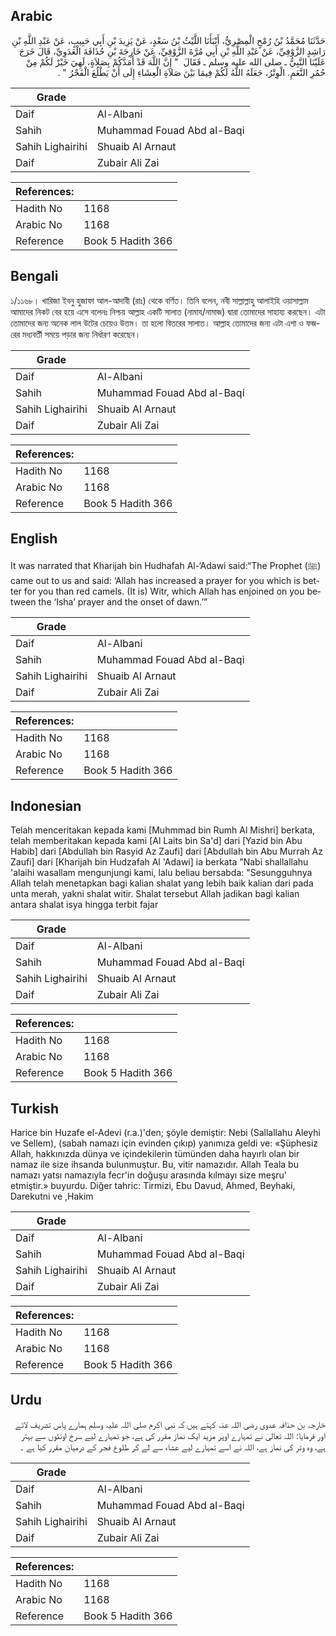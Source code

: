 ## Arabic


<div dir="rtl" lang="ar" style={{fontSize:'larger',backgroundColor:'#f8f9fa',padding:20}}>
حَدَّثَنَا مُحَمَّدُ بْنُ رُمْحٍ الْمِصْرِيُّ، أَنْبَأَنَا اللَّيْثُ بْنُ سَعْدٍ، عَنْ يَزِيدَ بْنِ أَبِي حَبِيبٍ، عَنْ عَبْدِ اللَّهِ بْنِ رَاشِدٍ الزَّوْفِيِّ، عَنْ عَبْدِ اللَّهِ بْنِ أَبِي مُرَّةَ الزَّوْفِيِّ، عَنْ خَارِجَةَ بْنِ حُذَافَةَ الْعَدَوِيِّ، قَالَ خَرَجَ عَلَيْنَا النَّبِيُّ ـ صلى الله عليه وسلم ـ فَقَالَ ‏ "‏ إِنَّ اللَّهَ قَدْ أَمَدَّكُمْ بِصَلاَةٍ، لَهِيَ خَيْرٌ لَكُمْ مِنْ حُمُرِ النَّعَمِ. الْوِتْرُ، جَعَلَهُ اللَّهُ لَكُمْ فِيمَا بَيْنَ صَلاَةِ الْعِشَاءِ إِلَى أَنْ يَطْلُعَ الْفَجْرُ ‏"‏ ‏.‏
</div>
<div style={{backgroundColor:'#f8f9fa',padding:20, marginBottom: 10}}><table> <thead> <tr> <th>Grade</th> <th></th> </tr> </thead> <tbody> <tr><td>Daif</td><td>Al-Albani</td></tr><tr><td>Sahih</td><td>Muhammad Fouad Abd al-Baqi</td></tr><tr><td>Sahih Lighairihi</td><td>Shuaib Al Arnaut</td></tr><tr><td>Daif</td><td>Zubair Ali Zai</td></tr></tbody></table><table> <thead> <tr> <th>References:</th> <th></th> </tr> </thead> <tbody><tr><td>Hadith No</td><td>1168</td></tr><tr><td>Arabic No</td><td>1168</td></tr><tr><td>Reference</td><td>Book 5 Hadith 366</td></tr></tbody></table></div>

## Bengali


<div dir="ltr" lang="bn" style={{fontSize:'larger',backgroundColor:'#f8f9fa',padding:20}}>
১/১১৬৮। খারিজা ইবনু হুজাফা আল-আদাবী (রাঃ) থেকে বর্ণিত। তিনি বলেন, নবী সাল্লাল্লাহু আলাইহি ওয়াসাল্লাম আমাদের নিকট বের হয়ে এসে বলেনঃ নিশ্চয় আল্লাহ একটি সালাত (নামায/নামাজ) দ্বারা তোমাদের সাহায্য করছেন। এটা তোমাদের জন্য অনেক লাল উটের চেয়েও উত্তম। তা হলো বিতরের সালাত। আল্লাহ তোমাদের জন্য এটা এশা ও ফজরের মধ্যবর্তী সময়ে পড়ার জন্য নির্ধারণ করেছেন।
</div>
<div style={{backgroundColor:'#f8f9fa',padding:20, marginBottom: 10}}><table> <thead> <tr> <th>Grade</th> <th></th> </tr> </thead> <tbody> <tr><td>Daif</td><td>Al-Albani</td></tr><tr><td>Sahih</td><td>Muhammad Fouad Abd al-Baqi</td></tr><tr><td>Sahih Lighairihi</td><td>Shuaib Al Arnaut</td></tr><tr><td>Daif</td><td>Zubair Ali Zai</td></tr></tbody></table><table> <thead> <tr> <th>References:</th> <th></th> </tr> </thead> <tbody><tr><td>Hadith No</td><td>1168</td></tr><tr><td>Arabic No</td><td>1168</td></tr><tr><td>Reference</td><td>Book 5 Hadith 366</td></tr></tbody></table></div>

## English


<div dir="ltr" lang="en" style={{fontSize:'larger',backgroundColor:'#f8f9fa',padding:20}}>
It was narrated that Kharijah bin Hudhafah Al-‘Adawi said:“The Prophet (ﷺ) came out to us and said: ‘Allah has increased a prayer for you which is better for you than red camels. (It is) Witr, which Allah has enjoined on you between the ‘Isha’ prayer and the onset of dawn.’”
</div>
<div style={{backgroundColor:'#f8f9fa',padding:20, marginBottom: 10}}><table> <thead> <tr> <th>Grade</th> <th></th> </tr> </thead> <tbody> <tr><td>Daif</td><td>Al-Albani</td></tr><tr><td>Sahih</td><td>Muhammad Fouad Abd al-Baqi</td></tr><tr><td>Sahih Lighairihi</td><td>Shuaib Al Arnaut</td></tr><tr><td>Daif</td><td>Zubair Ali Zai</td></tr></tbody></table><table> <thead> <tr> <th>References:</th> <th></th> </tr> </thead> <tbody><tr><td>Hadith No</td><td>1168</td></tr><tr><td>Arabic No</td><td>1168</td></tr><tr><td>Reference</td><td>Book 5 Hadith 366</td></tr></tbody></table></div>

## Indonesian


<div dir="ltr" lang="id" style={{fontSize:'larger',backgroundColor:'#f8f9fa',padding:20}}>
Telah menceritakan kepada kami [Muhmmad bin Rumh Al Mishri] berkata, telah memberitakan kepada kami [Al Laits bin Sa'd] dari [Yazid bin Abu Habib] dari [Abdullah bin Rasyid Az Zaufi] dari [Abdullah bin Abu Murrah Az Zaufi] dari [Kharijah bin Hudzafah Al 'Adawi] ia berkata "Nabi shallallahu 'alaihi wasallam mengunjungi kami, lalu beliau bersabda: "Sesungguhnya Allah telah menetapkan bagi kalian shalat yang lebih baik kalian dari pada unta merah, yakni shalat witir. Shalat tersebut Allah jadikan bagi kalian antara shalat isya hingga terbit fajar
</div>
<div style={{backgroundColor:'#f8f9fa',padding:20, marginBottom: 10}}><table> <thead> <tr> <th>Grade</th> <th></th> </tr> </thead> <tbody> <tr><td>Daif</td><td>Al-Albani</td></tr><tr><td>Sahih</td><td>Muhammad Fouad Abd al-Baqi</td></tr><tr><td>Sahih Lighairihi</td><td>Shuaib Al Arnaut</td></tr><tr><td>Daif</td><td>Zubair Ali Zai</td></tr></tbody></table><table> <thead> <tr> <th>References:</th> <th></th> </tr> </thead> <tbody><tr><td>Hadith No</td><td>1168</td></tr><tr><td>Arabic No</td><td>1168</td></tr><tr><td>Reference</td><td>Book 5 Hadith 366</td></tr></tbody></table></div>

## Turkish


<div dir="ltr" lang="tr" style={{fontSize:'larger',backgroundColor:'#f8f9fa',padding:20}}>
Harice bin Huzafe el-Adevi (r.a.)'den; şöyle demiştir: Nebi (Sallallahu Aleyhi ve Sellem), (sabah namazı için evinden çıkıp) yanımıza geldi ve: «Şüphesiz Allah, hakkınızda dünya ve içindekilerin tümünden daha hayırlı olan bir namaz ile size ihsanda bulunmuştur. Bu, vitir namazıdır. Allah Teala bu namazı yatsı namazıyla fecr'in doğuşu arasında kılmayı size meşru' etmiştir.» buyurdu. Diğer tahric: Tirmizi, Ebu Davud, Ahmed, Beyhaki, Darekutni ve ,Hakim
</div>
<div style={{backgroundColor:'#f8f9fa',padding:20, marginBottom: 10}}><table> <thead> <tr> <th>Grade</th> <th></th> </tr> </thead> <tbody> <tr><td>Daif</td><td>Al-Albani</td></tr><tr><td>Sahih</td><td>Muhammad Fouad Abd al-Baqi</td></tr><tr><td>Sahih Lighairihi</td><td>Shuaib Al Arnaut</td></tr><tr><td>Daif</td><td>Zubair Ali Zai</td></tr></tbody></table><table> <thead> <tr> <th>References:</th> <th></th> </tr> </thead> <tbody><tr><td>Hadith No</td><td>1168</td></tr><tr><td>Arabic No</td><td>1168</td></tr><tr><td>Reference</td><td>Book 5 Hadith 366</td></tr></tbody></table></div>

## Urdu


<div dir="rtl" lang="ur" style={{fontSize:'larger',backgroundColor:'#f8f9fa',padding:20}}>
خارجہ بن حذافہ عدوی رضی اللہ عنہ کہتے ہیں کہ نبی اکرم صلی اللہ علیہ وسلم ہمارے پاس تشریف لائے اور فرمایا: اللہ تعالیٰ نے تمہارے اوپر مزید ایک نماز مقرر کی ہے، جو تمہارے لیے سرخ اونٹوں سے بہتر ہے، وہ وتر کی نماز ہے، اللہ نے اسے تمہارے لیے عشاء سے لے کر طلوع فجر کے درمیان مقرر کیا ہے ۔
</div>
<div style={{backgroundColor:'#f8f9fa',padding:20, marginBottom: 10}}><table> <thead> <tr> <th>Grade</th> <th></th> </tr> </thead> <tbody> <tr><td>Daif</td><td>Al-Albani</td></tr><tr><td>Sahih</td><td>Muhammad Fouad Abd al-Baqi</td></tr><tr><td>Sahih Lighairihi</td><td>Shuaib Al Arnaut</td></tr><tr><td>Daif</td><td>Zubair Ali Zai</td></tr></tbody></table><table> <thead> <tr> <th>References:</th> <th></th> </tr> </thead> <tbody><tr><td>Hadith No</td><td>1168</td></tr><tr><td>Arabic No</td><td>1168</td></tr><tr><td>Reference</td><td>Book 5 Hadith 366</td></tr></tbody></table></div>